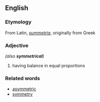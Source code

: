 ==English==

===Etymology===
From Latin, ''[[summetria]]'', originally from Greek

===Adjective===
''(also '''symmetrical''')''
#having balance in equal proportions

===Related words===
*[[asymmetric]]
*[[symmetry]]